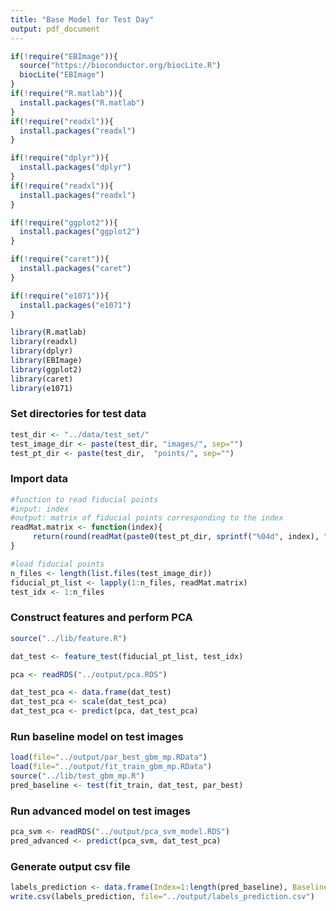```yaml
---
title: "Base Model for Test Day"
output: pdf_document
---
```


```r
if(!require("EBImage")){
  source("https://bioconductor.org/biocLite.R")
  biocLite("EBImage")
}
if(!require("R.matlab")){
  install.packages("R.matlab")
}
if(!require("readxl")){
  install.packages("readxl")
}

if(!require("dplyr")){
  install.packages("dplyr")
}
if(!require("readxl")){
  install.packages("readxl")
}

if(!require("ggplot2")){
  install.packages("ggplot2")
}

if(!require("caret")){
  install.packages("caret")
}

if(!require("e1071")){
  install.packages("e1071")
}

library(R.matlab)
library(readxl)
library(dplyr)
library(EBImage)
library(ggplot2)
library(caret)
library(e1071)
```

### Set directories for test data

```r
test_dir <- "../data/test_set/"
test_image_dir <- paste(test_dir, "images/", sep="")
test_pt_dir <- paste(test_dir,  "points/", sep="")
```

### Import data

```r
#function to read fiducial points
#input: index
#output: matrix of fiducial points corresponding to the index
readMat.matrix <- function(index){
     return(round(readMat(paste0(test_pt_dir, sprintf("%04d", index), ".mat"))[[1]],0))
}

#load fiducial points
n_files <- length(list.files(test_image_dir))
fiducial_pt_list <- lapply(1:n_files, readMat.matrix)
test_idx <- 1:n_files
```

### Construct features and perform PCA

```r
source("../lib/feature.R")

dat_test <- feature_test(fiducial_pt_list, test_idx)

pca <- readRDS("../output/pca.RDS")

dat_test_pca <- data.frame(dat_test)
dat_test_pca <- scale(dat_test_pca)
dat_test_pca <- predict(pca, dat_test_pca)
```

### Run baseline model on test images

```r
load(file="../output/par_best_gbm_mp.RData")
load(file="../output/fit_train_gbm_mp.RData")
source("../lib/test_gbm_mp.R")
pred_baseline <- test(fit_train, dat_test, par_best)
```

### Run advanced model on test images

```r
pca_svm <- readRDS("../output/pca_svm_model.RDS")
pred_advanced <- predict(pca_svm, dat_test_pca)
```

### Generate output csv file

```r
labels_prediction <- data.frame(Index=1:length(pred_baseline), Baseline=pred_baseline, Advanced=pred_advanced)
write.csv(labels_prediction, file="../output/labels_prediction.csv")
```